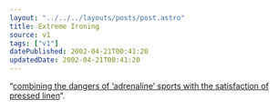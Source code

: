 ```yaml
---
layout: "../../../layouts/posts/post.astro"
title: Extreme Ironing
source: v1
tags: ["v1"]
datePublished: 2002-04-21T00:41:20
updatedDate: 2002-04-21T00:41:20
---
```


&#8220;[combining the dangers of &#8216;adrenaline&#8217; sports with the satisfaction of pressed linen][1]&#8220;.

[1]: http://www.extremeironing.com/~eib/ei/homepage/main.php
